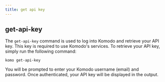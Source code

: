```yaml
---
title: get api key
---
```

## get-api-key
The `get-api-key` command is used to log into Komodo and retrieve your API key. This key is required to use Komodo's services. To retrieve your API key, simply run the following command:

```
komo get-api-key
```

You will be prompted to enter your Komodo username (email) and password. Once authenticated, your API key will be displayed in the output.
